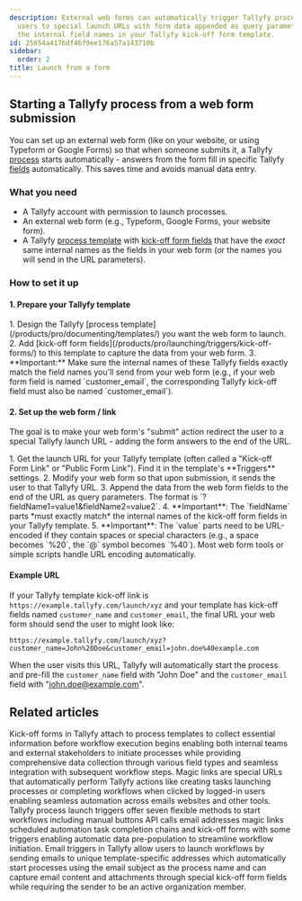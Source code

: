 ```yaml
---
description: External web forms can automatically trigger Tallyfy processes by redirecting
  users to special launch URLs with form data appended as query parameters that match
  the internal field names in your Tallyfy kick-off form template.
id: 25654a4176df46f9ee176a57a143710b
sidebar:
  order: 2
title: Launch from a form
---
```



## Starting a Tallyfy process from a web form submission

You can set up an external web form (like on your website, or using Typeform or Google Forms) so that when someone submits it, a Tallyfy [process](/products/pro/tracking-and-tasks/processes/) starts automatically - answers from the form fill in specific Tallyfy [fields](/products/pro/tracking-and-tasks/tasks/what-are-form-fields-in-tallyfy/) automatically. This saves time and avoids manual data entry.

### What you need

*   A Tallyfy account with permission to launch processes.
*   An external web form (e.g., Typeform, Google Forms, your website form).
*   A Tallyfy [process template](/products/pro/documenting/templates/) with [kick-off form fields](/products/pro/launching/triggers/kick-off-forms/) that have the *exact* same internal names as the fields in your web form (or the names you will send in the URL parameters).

### How to set it up

#### 1. Prepare your Tallyfy template

<Steps>
1. Design the Tallyfy [process template](/products/pro/documenting/templates/) you want the web form to launch.
2. Add [kick-off form fields](/products/pro/launching/triggers/kick-off-forms/) to this template to capture the data from your web form.
3. **Important:** Make sure the internal names of these Tallyfy fields exactly match the field names you'll send from your web form (e.g., if your web form field is named `customer_email`, the corresponding Tallyfy kick-off field must also be named `customer_email`).
</Steps>

#### 2. Set up the web form / link

The goal is to make your web form's "submit" action redirect the user to a special Tallyfy launch URL - adding the form answers to the end of the URL.

<Steps>
1. Get the launch URL for your Tallyfy template (often called a "Kick-off Form Link" or "Public Form Link"). Find it in the template's **Triggers** settings.
2. Modify your web form so that upon submission, it sends the user to that Tallyfy URL.
3. Append the data from the web form fields to the end of the URL as query parameters. The format is `?fieldName1=value1&fieldName2=value2`.
4. **Important**: The `fieldName` parts *must exactly match* the internal names of the kick-off form fields in your Tallyfy template.
5. **Important**: The `value` parts need to be URL-encoded if they contain spaces or special characters (e.g., a space becomes `%20`, the `@` symbol becomes `%40`). Most web form tools or simple scripts handle URL encoding automatically.
</Steps>

#### Example URL

If your Tallyfy template kick-off link is `https://example.tallyfy.com/launch/xyz` and your template has kick-off fields named `customer_name` and `customer_email`, the final URL your web form should send the user to might look like:

```text
https://example.tallyfy.com/launch/xyz?customer_name=John%20Doe&customer_email=john.doe%40example.com
```

When the user visits this URL, Tallyfy will automatically start the process and pre-fill the `customer_name` field with "John Doe" and the `customer_email` field with "john.doe@example.com".


## Related articles
<CardGrid>
<LinkTitleCard header="<b>Triggers > Launch via a kick-off form</b>" href="/products/pro/launching/triggers/kick-off-forms/" > Kick-off forms in Tallyfy attach to process templates to collect essential information before workflow execution begins enabling both internal teams and external stakeholders to initiate processes while providing comprehensive data collection through various field types and seamless integration with subsequent workflow steps. </LinkTitleCard>
<LinkTitleCard header="<b>Triggers > Launch via a magic link</b>" href="/products/pro/launching/triggers/magic-links/" > Magic links are special URLs that automatically perform Tallyfy actions like creating tasks launching processes or completing workflows when clicked by logged-in users enabling seamless automation across emails websites and other tools. </LinkTitleCard>
<LinkTitleCard header="<b>Launching > Triggers</b>" href="/products/pro/launching/triggers/" > Tallyfy process launch triggers offer seven flexible methods to start workflows including manual buttons API calls email addresses magic links scheduled automation task completion chains and kick-off forms with some triggers enabling automatic data pre-population to streamline workflow initiation. </LinkTitleCard>
<LinkTitleCard header="<b>Triggers > Email triggers</b>" href="/products/pro/launching/triggers/via-email/" > Email triggers in Tallyfy allow users to launch workflows by sending emails to unique template-specific addresses which automatically start processes using the email subject as the process name and can capture email content and attachments through special kick-off form fields while requiring the sender to be an active organization member. </LinkTitleCard>
</CardGrid>